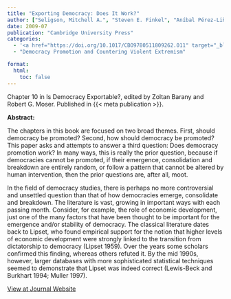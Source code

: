```yaml
---
title: "Exporting Democracy: Does It Work?"
author: ["Seligson, Mitchell A.", "Steven E. Finkel", "Aníbal Pérez-Liñán"]
date: 2009-07
publication: "Cambridge University Press"
categories:
  - '<a href="https://doi.org/10.1017/CBO9780511809262.011" target="_blank">Journal</a>'
  - "Democracy Promotion and Countering Violent Extremism"

format:
  html:
    toc: false
---
```


Chapter 10 in Is Democracy Exportable?, edited by Zoltan Barany and Robert G. Moser. Published in {{< meta publication >}}.

**Abstract:**

::: justify-text
The chapters in this book are focused on two broad themes. First, should democracy be promoted? Second, how should democracy be promoted? This paper asks and attempts to answer a third question: Does democracy promotion work? In many ways, this is really the prior question, because if democracies cannot be promoted, if their emergence, consolidation and breakdown are entirely random, or follow a pattern that cannot be altered by human intervention, then the prior questions are, after all, moot.

In the field of democracy studies, there is perhaps no more controversial and unsettled question than that of how democracies emerge, consolidate and breakdown. The literature is vast, growing in important ways with each passing month. Consider, for example, the role of economic development, just one of the many factors that have been thought to be important for the emergence and/or stability of democracy. The classical literature dates back to Lipset, who found empirical support for the notion that higher levels of economic development were strongly linked to the transition from dictatorship to democracy (Lipset 1959). Over the years some scholars confirmed this finding, whereas others refuted it. By the mid 1990s, however, larger databases with more sophisticated statistical techniques seemed to demonstrate that Lipset was indeed correct (Lewis-Beck and Burkhart 1994; Muller 1997).
:::

[View at Journal Website](https://doi.org/10.1017/CBO9780511809262.011){.btn .btn-outline-success target="_blank"}
